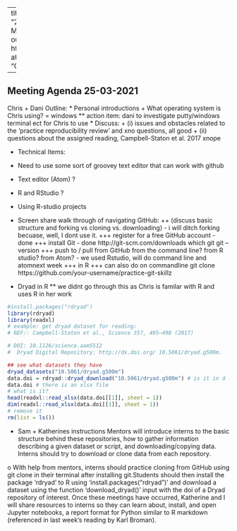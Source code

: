 --
title: "25.03.2021 Meeting 1"
output: html_document
attendees:: "Chris + Dani"

---
## Meeting Agenda 25-03-2021
Chris + Dani 
Outline: 
* Personal introductions
+ What operating system is Chris using? = windows 
** action item: dani to investigate putty/windows terminal ect for Chris to use 
* Discuss:
+ (i) issues and obstacles related to the 'practice reproducibility review' and xno questions, all good 
+ (ii) questions about the assigned reading, Campbell-Staton et al. 2017 xnope

* Technical Items: 
+ Need to use some sort of groovey text editor that can work with github
+ Text editor (Atom) ?
+ R and RStudio ?
+ Using R-studio projects 
+ Screen share walk through of navigating GitHub:
++ (discuss basic structure and forking vs cloning vs. downloading) - i will ditch forking becuase, well, I dont use it. 
+++ register for a free GitHub account - done
+++ install Git - done 
http://git-scm.com/downloads
which git
git --version
+++ push to / pull from GitHub from the command line? from R studio? from Atom? - we used Rstudio, will do command line and atomnext week 
+++ in R 
+++ can also do on commandline git clone https://github.com/your-username/practice-git-skillz

+ Dryad in R
** we didnt go through this as Chris is familar with R and uses R in her work

```r
#install.packages("rdryad")
library(rdryad)
library(readxl)
# example: get dryad dataset for reading:
# REF:: Campbell-Staton et al., Science 357, 495–498 (2017)

# DOI: 10.1126/science.aam5512
#  Dryad Digital Repository: http://dx.doi.org/ 10.5061/dryad.g500m.

## see what datasets they have 
dryad_datasets("10.5061/dryad.g500m")
data.doi = rdryad::dryad_download("10.5061/dryad.g500m") # is it in d .R_Cache
data.doi # there is an xlsx file
# what is it?
head(readxl::read_xlsx(data.doi[[1]], sheet = 1))
dim(readxl::read_xlsx(data.doi[[1]], sheet = 1))
# remove it 
rm(list = ls())
```


* Sam + Katherines instructions 
Mentors will introduce interns to the basic structure behind these repositories, how to gather information describing a given dataset or script, and downloading/copying data. Interns should try to download or clone data from each repository. 

o	With help from mentors, interns should practice cloning from GitHub using git clone in their terminal after installing git.Students should then install the package 'rdryad' to R using 'install.packages("rdryad")' and download a dataset using the function 'download_dryad()' input with the doi of a Dryad repository of interest.
Once these meetings have occurred, Katherine and I will share resources to interns so they can learn about, install, and open Jupyter notebooks, a report format for Python similar to R markdown (referenced in last week's reading by Karl Broman).
